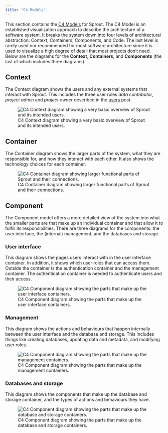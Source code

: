 ```yaml
---
title: "C4 Models"
---
```


This section contains the [C4 Models](https://c4model.com/) for Sprout.
The C4 Model is an established visualization approach to describe the
architecture of a software system. It breaks the system down into four
levels of architectural abstraction: Context, Containers, Components, and Code. The
last level is rarely used nor recommended for most software architecture
since it is used to visualize a high degree of detail that most projects
don't need. Below are the diagrams for the **Context**, **Containers**, and
**Components** (the last of which includes three diagrams).

::: panel-tabset
## Context

The Context diagram shows the users and any external
systems that interact with Sprout. This includes the three user roles *data contributor*, *project admin* and *project owner* described in the [users](user-roles.qmd) post.

![C4 Context diagram showing a very basic overview of Sprout and its
intended users.](images/c4/context.svg)

## Container

The Container diagram shows the larger parts of the system, what they
are responsible for, and how they interact with each other. It also shows
the technology choices for each container.

![C4 Container diagram showing larger functional parts of Sprout and
their connections.](images/c4/container.svg)

## Component

The Component model offers a more detailed view of the system into what
the smaller parts are that make up an individual container and that
allow it to fulfill its responsibilities. There are three diagrams for
the components: the user interface, the (internal) management,
and the databases and storage.

### User interface

This diagram shows the pages users interact with in the user interface container. In addition, it shows which user roles that can access them. Outside the container is the authentication container and the management container. The authentication container is needed to authenticate users and their access.

![C4 Component diagram showing the parts that make up the user interface
containers.](images/c4/component-ui.svg)

### Management

This diagram shows the actions and behaviours that happen internally between the user interface and the database and storage. This includes things like creating databases, updating data and metadata, and modifying user roles.

![C4 Component diagram showing the parts that make up the management
containers.](images/c4/component-management.svg)

### Databases and storage

This diagram shows the components that make up the database and storage container, and the types of actions and behaviours they have.

![C4 Component diagram showing the parts that make up the database and
storage containers.](images/c4/component-backend.svg)
:::

<!--Next Review date: 2024-01-01-->
